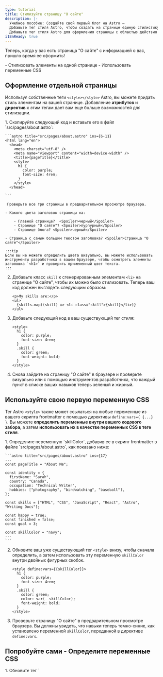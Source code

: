 ```yaml
---
type: tutorial
title: Стилизуйте страницу "О сайте"
description: |-
  Учебное пособие: Создайте свой первый блог на Astro —
  Добавьте тег стиля Astro, чтобы создать на странице единую стилистику
  Добавьте тег стиля Astro для оформления страницы с областью действия стилей
i18nReady: true
---
```



Теперь, когда у вас есть страница "О сайте" с информацией о вас, пришло время ее оформить!

<PreCheck>
  - Стилизовать элементы на одной странице
  - Использовать переменные CSS
</PreCheck>


## Оформление отдельной страницы

Используя собственные теги `<style></style>` Astro, вы можете придать стиль элементам на вашей странице. Добавление **атрибутов** и **директив** к этим тегам дает вам еще больше возможностей для стилизации.

<Steps>
1. Скопируйте следующий код и вставьте его в файл `src/pages/about.astro`:

    ```astro title="src/pages/about.astro" ins={6-11}
    <html lang="en">
      <head>
        <meta charset="utf-8" />
        <meta name="viewport" content="width=device-width" />
        <title>{pageTitle}</title>
        <style>
          h1 {
            color: purple;
            font-size: 4rem;
          }
        </style>
      </head> 

    ```

     Проверьте все три страницы в предварительном просмотре браузера.
    
    - Какого цвета заголовок страницы на:

        - Главной странице?  <Spoiler>черный</Spoiler>
        - Странице "О сайте"? <Spoiler>пурпурный</Spoiler>
        - Странице блога? <Spoiler>черный</Spoiler>

    - Страница с самым большим текстом заголовка? <Spoiler>Страница "О сайте"</Spoiler>

    :::tip
    Если вы не можете определить цвета визуально, вы можете использовать инструменты разработчика в вашем браузере, чтобы осмотреть элементы заголовка `<h1>` и проверить примененный цвет текста.
    :::

2. Добавьте класс `skill` к сгенерированным элементам `<li>` на странице "О сайте", чтобы их можно было стилизовать. Теперь ваш код должен выглядеть следующим образом:

    ```astro title="src/pages/about.astro" 'class="skill"'
    <p>My skills are:</p>
    <ul>
      {skills.map((skill) => <li class="skill">{skill}</li>)}
    </ul>
    ```

3. Добавьте следующий код в ваш существующий тег стиля:

    ```astro title="src/pages/about.astro" ins={6-9}
    <style>
      h1 {
        color: purple;
        font-size: 4rem;
      }
      .skill {
        color: green;
        font-weight: bold;
      }
    </style>
    ```



4. Снова зайдите на страницу "О сайте" в браузере и проверьте визуально или с помощью инструментов разработчика, что каждый пункт в списке ваших навыков теперь зеленый и жирный.
</Steps>

## Используйте свою первую переменную CSS

Тег Astro `<style>` также может ссылаться на любые переменные из вашего скрипта frontmatter с помощью директивы `define:vars={ {...} }`. Вы можете **определить переменные внутри вашего кодового забора**, а затем **использовать их в качестве переменных CSS в теге стиля**.

<Steps>
1. Определите переменную `skillColor`, добавив ее в скрипт frontmatter в файле `src/pages/about.astro`, как показано ниже:

    ```astro title="src/pages/about.astro" ins={17}
    ---
    const pageTitle = "About Me";

    const identity = {
      firstName: "Sarah",
      country: "Canada",
      occupation: "Technical Writer",
      hobbies: ["photography", "birdwatching", "baseball"],
    };

    const skills = ["HTML", "CSS", "JavaScript", "React", "Astro", "Writing Docs"];

    const happy = true;
    const finished = false;
    const goal = 3;
  
    const skillColor = "navy";
    ---
    ```

2. Обновите ваш уже существующий тег `<style>` внизу, чтобы сначала определить, а затем использовать эту переменную `skillColor` внутри двойных фигурных скобок.

    ```astro title="src/pages/about.astro" "define:vars={{skillColor}}" "var(--skillColor)" del={7} ins={8}
    <style define:vars={{skillColor}}> 
      h1 {
        color: purple;
        font-size: 4rem;
      }
      .skill {
        color: green;
        color: var(--skillColor);
        font-weight: bold;
      }
    </style>
    ```

3. Проверьте страницу "О сайте" в предварительном просмотре браузера. Вы должны увидеть, что навыки теперь темно-синие, как установлено переменной `skillColor`, переданной в директиве `define:vars`.
</Steps>

<Box icon="puzzle-piece">

## Попробуйте сами - Определите переменные CSS
 
 <Steps>
 1. Обновите тег `<style>` на странице "О сайте" так, чтобы он соответствовал приведенному ниже. 

    ```astro title="src/pages/about.astro"
    <style define:vars={{skillColor, fontWeight, textCase}}>
      h1 {
        color: purple;
        font-size: 4rem;
      }
      .skill {
        color: var(--skillColor);
        font-weight: var(--fontWeight);
        text-transform: var(--textCase);
      }
    </style>
    ```
 
 2. Добавьте все недостающие определения переменных в свой скрипт frontmatter, чтобы ваш новый тег `<style>` успешно применил эти стили к списку навыков:
    - Цвет текста - темно-синий
    - Текст выделен жирным шрифтом
    - Элементы списка выделены заглавными буквами (все буквы прописные)
</Steps>

<details>
<summary>✅ Покажите мне код! ✅</summary>

```astro title="src/pages/about.astro" ins={18-19}
---
const pageTitle = "About Me";

const identity = {
  firstName: "Sarah",
  country: "Canada",
  occupation: "Technical Writer",
  hobbies: ["photography", "birdwatching", "baseball"],
};

const skills = ["HTML", "CSS", "JavaScript", "React", "Astro", "Writing Docs"];

const happy = true;
const finished = false;
const goal = 3;

const skillColor = "navy";
const fontWeight = "bold";
const textCase = "uppercase";
---
```
</details>

</Box>



<Box icon="check-list">
## Чек-лист

<Checklist>
- [ ] Я могу добавлять стили CSS на отдельную страницу с помощью тега Astro `<style>`.
- [ ] Я могу использовать переменные для стилизации элементов на странице.
</Checklist>
</Box>

### Ресурсы
- [Сравнение синтаксиса Astro и JSX](/ru/reference/astro-syntax/#отличия-между-astro-и-jsx)

- [Тег `<style>` в Astro](/ru/guides/styling/#styling-in-astro)

- [CSS переменные в Astro](/ru/guides/styling/#css-variables)
